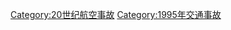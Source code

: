 {{Year by category
|m=1
|c=9
|d=9
|y=5
|cat=航空事故
|sortkey=航空事故
|parent=20世纪航空事故
|subcat=1995年交通事故
}}

[[Category:20世纪航空事故|Category:20世纪航空事故]]
[[Category:1995年交通事故|Category:1995年交通事故]]